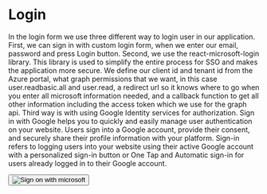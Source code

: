 
<Meta title="Login" />

# Login

<Canvas name="Login">
  <Story name="Login">
    <p>
      In the login form we use three different way to login user in our
      application. First, we can sign in with custom login form, when we enter
      our email, password and press Login button. Second, we use the
      react-microsoft-login library. This library is used to simplify the entire
      process for SSO and makes the application more secure. We define our
      client id and tenant id from the Azure portal, what graph permissions that
      we want, in this case user.readbasic.all and user.read, a redirect url so
      it knows where to go when you enter all microsoft information needed, and
      a callback function to get all other information including the access
      token which we use for the graph api. Third way is with using Google
      Identity services for authorization. Sign in with Google helps you to
      quickly and easily manage user authentication on your website. Users sign
      into a Google account, provide their consent, and securely share their
      profile information with your platform. Sign-in refers to logging users
      into your website using their active Google account with a personalized
      sign-in button or One Tap and Automatic sign-in for users already logged
      in to their Google account.
    </p>
    <Button style={{ height: 60 }}>
      <img
        style={{ width: "150px", height: "50px" }}
        src={logo}
        alt="Sign on with microsoft"
      />
    </Button>

  </Story>
</Canvas>
